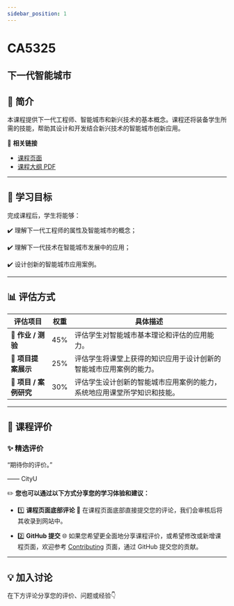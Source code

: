 ```yaml
---
sidebar_position: 1
---
```


# CA5325
## 下一代智能城市

## **📘 简介**
本课程提供下一代工程师、智能城市和新兴技术的基本概念。课程还将装备学生所需的技能，帮助其设计和开发结合新兴技术的智能城市创新应用。

🔗 **相关链接**
- [课程页面](https://www.cityu.edu.hk/catalogue/pg/202425/course/CA5325.htm)
- [课程大纲 PDF](https://www.cityu.edu.hk/catalogue/pg/202425/course/CA5325.pdf)

---

## **🎯 学习目标**

完成课程后，学生将能够：

✔️ 理解下一代工程师的属性及智能城市的概念；

✔️ 理解下一代技术在智能城市发展中的应用；

✔️ 设计创新的智能城市应用案例。

---

## **📊 评估方式**

| **评估项目**          | **权重** | **具体描述**                                                                                       |
|----------------------|---------|---------------------------------------------------------------------------------------------------|
| **📝 作业 / 测验**     | 45%     | 评估学生对智能城市基本理论和评估的应用能力。                                                       |
| **🎤 项目提案展示**     | 25%     | 评估学生将课堂上获得的知识应用于设计创新的智能城市应用案例的能力。                                   |
| **📝 项目 / 案例研究** | 30%     | 评估学生设计创新的智能城市应用案例的能力，系统地应用课堂所学知识和技能。                           |

---

## **💬 课程评价**

### ✨ **精选评价**
<div className={commentStyles.commentBox}>
    <p className={commentStyles.commentText}>
        “期待你的评价。”
    </p>
    <p className={commentStyles.commentAuthor}>—— CityU</p>
</div>

✏️ **您也可以通过以下方式分享您的学习体验和建议：**

- 1️⃣ **课程页面底部评论**
💬 在课程页面底部直接提交您的评论，我们会审核后将其收录到网站中。

- 2️⃣ **GitHub 提交**
🌐 如果您希望更全面地分享课程评价，或希望修改或新增课程页面，欢迎参考 [Contributing](https://penjc.github.io/CityU/contributing) 页面，通过 GitHub 提交您的贡献。

---

## **💡 加入讨论**

在下方评论分享您的评价、问题或经验👇
<Utterances />